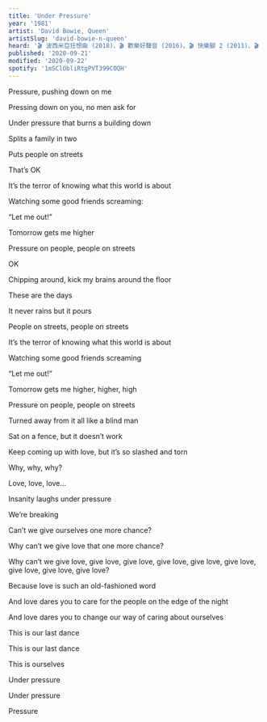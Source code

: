 ```yaml
---
title: 'Under Pressure'
year: '1981'
artist: 'David Bowie, Queen'
artistSlug: 'david-bowie-n-queen'
heard: '🎬 波西米亞狂想曲 (2018)、🎬 歡樂好聲音 (2016)、🎬 快樂腳 2 (2011)、🎬 說起來有點可笑 (2010)'
published: '2020-09-21'
modified: '2020-09-22'
spotify: '1mSClObliRtgPVT399COQH'
---
```


<LyricSection>

Pressure, pushing down on me

Pressing down on you, no men ask for

Under pressure that burns a building down

Splits a family in two

Puts people on streets

That&rsquo;s OK

</LyricSection>

<LyricSection>

It&rsquo;s the terror of knowing what this world is about

Watching some good friends screaming:

&ldquo;Let me out!&rdquo;

</LyricSection>

<LyricSection>

Tomorrow gets me higher

Pressure on people, people on streets

OK

</LyricSection>

<LyricSection>

Chipping around, kick my brains around the floor

These are the days

It never rains but it pours

People on streets, people on streets

</LyricSection>

<LyricSection>

It&rsquo;s the terror of knowing what this world is about

Watching some good friends screaming

&ldquo;Let me out!&rdquo;

</LyricSection>

<LyricSection>

Tomorrow gets me higher, higher, high

Pressure on people, people on streets

</LyricSection>

<LyricSection>

Turned away from it all like a blind man

Sat on a fence, but it doesn&rsquo;t work

Keep coming up with love, but it&rsquo;s so slashed and torn

</LyricSection>

<LyricSection>

Why, why, why?

Love, love, love...

</LyricSection>

<LyricSection>

Insanity laughs under pressure

We&rsquo;re breaking

Can&rsquo;t we give ourselves one more chance?

Why can&rsquo;t we give love that one more chance?

Why can&rsquo;t we give love, give love, give love, give love, give love, give love, give love, give love, give love?

</LyricSection>

<LyricSection>

Because love is such an old-fashioned word

And love dares you to care for the people on the edge of the night

And love dares you to change our way of caring about ourselves

This is our last dance

This is our last dance

This is ourselves

</LyricSection>

<LyricSection>

Under pressure

Under pressure

Pressure

</LyricSection>
